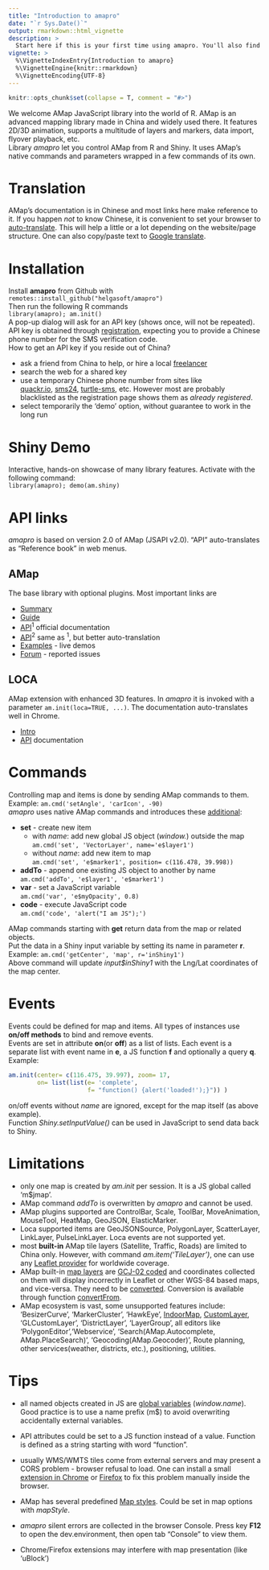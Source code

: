 ```yaml
---
title: "Introduction to amapro"
date: "`r Sys.Date()`"
output: rmarkdown::html_vignette
description: >
  Start here if this is your first time using amapro. You'll also find information about JavaScript libraries AMap and Loca.
vignette: >
  %\VignetteIndexEntry{Introduction to amapro}
  %\VignetteEngine{knitr::rmarkdown}
  %\VignetteEncoding{UTF-8}
---
```


```r
knitr::opts_chunk$set(collapse = T, comment = "#>")
```

We welcome AMap JavaScript library into the world of R. AMap is an advanced mapping library made in China and widely used there. It features 2D/3D animation, supports a multitude of layers and markers, data import, flyover playback, etc. <br />
Library _amapro_ let you control AMap from R and Shiny. It uses AMap's native commands and parameters wrapped in a few commands of its own.

# Translation

AMap's documentation is in Chinese and most links here make reference to it. If you happen _not_ to know Chinese, it is convenient to set your browser to [auto-translate](https://www.howtogeek.com/407924/how-to-turn-translation-on-or-off-in-chrome/). This will help a little or a lot depending on the website/page structure. One can also copy/paste text to [Google translate](https://translate.google.com?sl=auto&tl=en).
  
# Installation

<!-- Install **amapro** from CRAN with    <br>   
``` install.packages("amapro") ``` <br> -->
Install **amapro** from Github with        <br>
``` remotes::install_github("helgasoft/amapro") ```  <br>
Then run the following R commands     <br> 
``` library(amapro); am.init() ``` <br>
A pop-up dialog will ask for an API key (shows once, will not be repeated).  <br>
API key is obtained through [registration](https://console.amap.com/dev/id/phone), expecting you to provide a Chinese phone number for the SMS verification code.  <br>
How to get an API key if you reside out of China? 

- ask a friend from China to help, or hire a local [freelancer](https://www.truelancer.com/freelancers-in-china)
- search the web for a shared key
- use a temporary Chinese phone number from sites like  
   [quackr.io](https://quackr.io/temporary-numbers/china), [sms24](https://sms24.me/en/countries/cn/), [turtle-sms](https://turtle-sms.xyz),  etc. However most are probably blacklisted as the registration page shows them as _already registered_.
- select temporarily the 'demo' option, without guarantee to work in the long run
  
# Shiny Demo

Interactive, hands-on showcase of many library features.
Activate with the following command: <br/>
``` library(amapro); demo(am.shiny) ```


# API links

_amapro_ is based on version 2.0 of AMap (JSAPI v2.0). "API" auto-translates as "Reference book" in web menus.

## AMap
The base library with optional plugins. Most important links are  

* [Summary](https://lbs.amap.com/api/jsapi-v2/summary/)
* [Guide](https://lbs.amap.com/api/jsapi-v2/guide/abc/quickstart)
* [API](https://lbs.amap.com/api/jsapi-v2/documentation)<sup>1</sup> official documentation
* [API](https://a.amap.com/jsapi/static/doc/20210906/index.html?v=2#map)<sup>2</sup> same as <sup>1</sup>, but better auto-translation
* [Examples](https://lbs.amap.com/demo/list/jsapi-v2) - live demos
* [Forum](https://lbsbbs.amap.com/portal.php) - reported issues

## LOCA
AMap extension with enhanced 3D features. In _amapro_ it is invoked with a parameter ```am.init(loca=TRUE, ...)```. The documentation auto-translates well in Chrome.

* [Intro](https://lbs.amap.com/api/loca-v2/intro)
* [API](https://a.amap.com/Loca/static/loca-v2/doc/html/index.html) documentation

# Commands

Controlling map and items is done by sending AMap commands to them. <br>
Example: ``` am.cmd('setAngle', 'carIcon', -90) ``` <br>
_amapro_ uses native AMap commands and introduces these <ins>additional</ins>:

* **set** - create new item
    - with _name_: add new global JS object (_window.<name>_) outside the map <br>
    ``` am.cmd('set', 'VectorLayer', name='e$layer1') ```
    - without _name_:  add new item to map  <br>
    ``` am.cmd('set', 'e$marker1', position= c(116.478, 39.998)) ```
* **addTo** - append one existing JS object to another by name  <br>
  ``` am.cmd('addTo', 'e$layer1', 'e$marker1') ```
* **var** - set a JavaScript variable   <br>
  ``` am.cmd('var', 'e$myOpacity', 0.8) ```
* **code** - execute JavaScript code  <br>
  ``` am.cmd('code', 'alert("I am JS");') ```

AMap commands starting with **get** return data from the map or related objects. <br>
Put the data in a Shiny input variable by setting its name in parameter **r**. <br>
Example: ``` am.cmd('getCenter', 'map', r='inShiny1') ``` <br>
Above command will update _input$inShiny1_ with the Lng/Lat coordinates of the map center.

# Events

Events could be defined for map and items. All types of instances use **on/off methods** to bind and remove events. <br>
Events are set in attribute **on**(or **off**) as a list of lists. Each event is a separate list with event name in **e**, a JS function **f** and optionally a query **q**.  
Example: 
```r
am.init(center= c(116.475, 39.997), zoom= 17,
        on= list(list(e= 'complete', 
                      f= "function() {alert('loaded!');}")) )
```
on/off events without _name_ are ignored, except for the map itself (as above example).  <br>
Function _Shiny.setInputValue()_ can be used in JavaScript to send data back to Shiny.

# Limitations

- only one map is created by _am.init_ per session. It is a JS global called 'm$jmap'.
- AMap command _addTo_ is overwritten by _amapro_ and cannot be used.
- AMap plugins supported are ControlBar, Scale, ToolBar, MoveAnimation, MouseTool, HeatMap, GeoJSON, ElasticMarker.
- Loca supported items are GeoJSONSource, PolygonLayer, ScatterLayer, LinkLayer, PulseLinkLayer. Loca events are not supported yet.
- most **built-in** AMap tile layers (Satellite, Traffic, Roads) are limited to China only. However, with command _am.item('TileLayer')_, one can use any [Leaflet provider](https://leaflet-extras.github.io/leaflet-providers/preview/) for worldwide coverage.
- AMap built-in [map layers](https://lbs.amap.com/api/jsapi-v2/guide/layers/official-layers) are [GCJ-02 coded](https://en.wikipedia.org/wiki/Restrictions_on_geographic_data_in_China) and coordinates collected on them will display incorrectly in Leaflet or other WGS-84 based maps, and vice-versa. They need to be [converted](https://lbs.amap.com/api/jsapi-v2/guide/transform/convertfrom). Conversion is available through function [convertFrom](https://lbs.amap.com/api/jsapi-v2/documentation#convertfrom).
- AMap ecosystem is vast, some unsupported features include:
  'BesizerCurve', 'MarkerCluster', 'HawkEye',   [IndoorMap](https://lbs.amap.com/demo/javascript-api/example/indoormap/indoormap/), 
    [CustomLayer](https://lbs.amap.com/demo/javascript-api/example/selflayer/cus-svg),  'GLCustomLayer', 'DistrictLayer', 'LayerGroup',
 all editors like 'PolygonEditor','Webservice', 'Search(AMap.Autocomplete, AMap.PlaceSearch)', 'Geocoding(AMap.Geocoder)', Route planning, other services(weather, districts, etc.), positioning, utilities.

	
# Tips

- all named objects created in JS are [global variables](https://developer.mozilla.org/en-US/docs/Glossary/Global_object) (_window.name_). Good practice is to use a name prefix (m$) to avoid overwriting accidentally external variables.

- API attributes could be set to a JS function instead of a value. Function is defined as a string starting with word "function".

- usually WMS/WMTS tiles come from external servers and may present a CORS problem - browser refusal to load. One can install a small [extension in  Chrome](https://chrome.google.com/webstore/detail/allow-cors-access-control/lhobafahddgcelffkeicbaginigeejlf) or [Firefox](https://addons.mozilla.org/en-US/firefox/addon/access-control-allow-origin/) to fix this problem manually inside the browser.

- AMap has several predefined [Map styles](https://lbs.amap.com/api/jsapi-v2/guide/map/map-style/). Could be set in map options with _mapStyle_.

- _amapro_ silent errors are collected in the browser Console. Press key **F12** to open the dev.environment, then open tab "Console" to view them.

- Chrome/Firefox extensions may interfere with map presentation (like 'uBlock')
  
  

